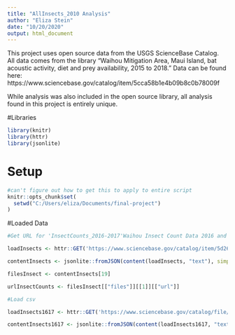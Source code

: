 ```yaml
---
title: "AllInsects_2010 Analysis"
author: "Eliza Stein"
date: "10/20/2020"
output: html_document
---
```


This project uses open source data from the USGS ScienceBase Catalog. All data comes from the library "Waihou Mitigation Area, Maui Island, bat acoustic activity, diet and prey availability, 2015 to 2018." Data can be found here: https://www.sciencebase.gov/catalog/item/5cca58b1e4b09b8c0b78009f

While analysis was also included in the open source library, all analysis found in this project is entirely unique.



#Libraries
```r

library(knitr)
library(httr)
library(jsonlite)

```

# Setup

```r
#can't figure out how to get this to apply to entire script
knitr::opts_chunk$set(
  setwd("C:/Users/eliza/Documents/final-project")
)

```

#Loaded Data
```r

#Get URL for 'InsectCounts_2016-2017'Waihou Insect Count Data 2016 and 2017'

loadInsects <- httr::GET('https://www.sciencebase.gov/catalog/item/5d2671d9e4b0941bde650819')

contentInsects <- jsonlite::fromJSON(content(loadInsects, "text"), simplifyVector = FALSE)

filesInsect <- contentInsects[19]

urlInsectCounts <- filesInsect[["files"]][[1]][["url"]]

#Load csv

loadInsects1617 <- httr::GET('https://www.sciencebase.gov/catalog/file/get/5d2671d9e4b0941bde650819?f=__disk__17%2F09%2F9f%2F17099f9dfc8e05d1b77e8a75df67ed347f8d1f1f')

contentInsects1617 <- jsonlite::fromJSON(content(loadInsects1617, "text"), simplifyVector = FALSE)

```

```r

```

